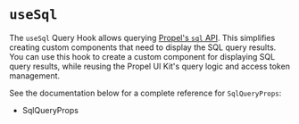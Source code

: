 
<Meta title="Hooks/useSql" />

# `useSql`

The `useSql` Query Hook allows querying [Propel's `sql` API](https://www.propeldata.com/docs/api/query/queries#sqlV1).
This simplifies creating custom components that need to display the SQL query results. You can use this hook to create a custom component 
for displaying SQL query results, while reusing the Propel UI Kit's query logic and access token management.

<SourceCode of={useSqlStories.SqlStory} shown />

See the documentation below for a complete reference for `SqlQueryProps`:

- <LinkTo kind="API/SqlQueryProps" story="overview">
    SqlQueryProps
  </LinkTo>